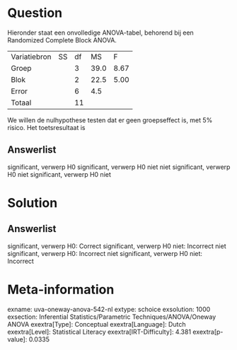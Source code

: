 Question
========

Hieronder staat een onvolledige ANOVA-tabel, behorend bij een Randomized
Complete Block ANOVA.

  -------------- ---- ---- ------ ------
  Variatiebron   SS   df   MS     F
  Groep               3    39.0   8.67
  Blok                2    22.5   5.00
  Error               6    4.5    
  Totaal              11          
  -------------- ---- ---- ------ ------

We willen de nulhypothese testen dat er geen groepseffect is, met 5%
risico. Het toetsresultaat is

Answerlist
----------

significant, verwerp H0
significant, verwerp H0 niet
niet significant, verwerp H0
niet significant, verwerp H0 niet

Solution
========

Answerlist
----------

significant, verwerp H0: Correct
significant, verwerp H0 niet: Incorrect
niet significant, verwerp H0: Incorrect
niet significant, verwerp H0 niet: Incorrect

Meta-information
================
exname: uva-oneway-anova-542-nl
extype: schoice
exsolution: 1000
exsection: Inferential Statistics/Parametric Techniques/ANOVA/Oneway ANOVA
exextra[Type]: Conceptual
exextra[Language]: Dutch
exextra[Level]: Statistical Literacy
exextra[IRT-Difficulty]: 4.381
exextra[p-value]: 0.0335
